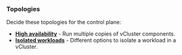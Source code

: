 ### Topologies

Decide these topologies for the control plane:

- **[High availability](./topologies/high-availability)** - Run multiple copies of vCluster components.
- **[Isolated workloads](./topologies/isolated-workloads)** - Different options to isolate a workload in a vCluster.

